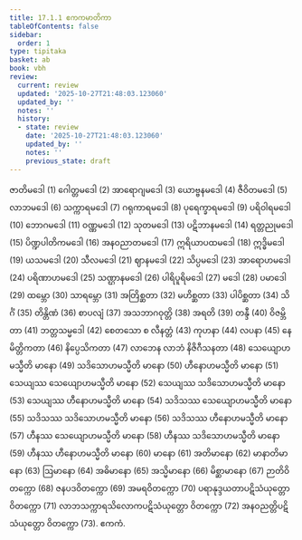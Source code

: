```yaml
---
title: 17.1.1 ဧကကမာတိကာ
tableOfContents: false
sidebar:
  order: 1
type: tipitaka
basket: ab
book: vbh
review:
  current: review
  updated: '2025-10-27T21:48:03.123060'
  updated_by: ''
  notes: ''
  history:
  - state: review
    date: '2025-10-27T21:48:03.123060'
    updated_by: ''
    notes: ''
    previous_state: draft
---
```



<ReviewStatus review={frontmatter.review} showDetails={true} />

<HypothesisAnnotation frontmatter={frontmatter} />

<DynamicBreadcrumb />

<Division number="832" book="vbh" e="ch" v="30" p="359">

<Paragraph number="2608" book="vbh">
ဇာတိမဒေါ (1) ဂေါတ္တမဒေါ (2) အာရောဂျမဒေါ (3) ယောဗ္ဗနမဒေါ (4) ဇီဝိတမဒေါ (5) လာဘမဒေါ (6) သက္ကာရမဒေါ (7) ဂရုကာရမဒေါ (8) ပုရေက္ခာရမဒေါ (9) ပရိဝါရမဒေါ (10) ဘောဂမဒေါ (11) ဝဏ္ဏမဒေါ (12) သုတမဒေါ (13) ပဋိဘာနမဒေါ (14) ရတ္တညုမဒေါ (15) ပိဏ္ဍပါတိကမဒေါ (16) အနဝညာတမဒေါ (17) ဣရိယာပထမဒေါ (18) ဣဒ္ဓိမဒေါ (19) ယသမဒေါ (20) သီလမဒေါ (21) ဈာနမဒေါ (22) သိပ္ပမဒေါ (23) အာရောဟမဒေါ (24) ပရိဏာဟမဒေါ (25) သဏ္ဌာနမဒေါ (26) ပါရိပူရိမဒေါ (27) မဒေါ (28) ပမာဒေါ (29) ထမ္ဘော (30) သာရမ္ဘော (31) အတြိစ္ဆတာ (32) မဟိစ္ဆတာ (33) ပါပိစ္ဆတာ (34) သိင်္ဂံ (35) တိန္တိဏံ (36) စာပလျံ (37) အသဘာဂဝုတ္တိ (38) အရတိ (39) တန္ဒီ (40) ဝိဇမ္ဘိတာ (41) ဘတ္တသမ္မဒေါ (42) စေတသော စ လီနတ္တံ (43) ကုဟနာ (44) လပနာ (45) နေမိတ္တိကတာ (46) နိပ္ပေသိကတာ (47) လာဘေန လာဘံ နိဇိဂီသနတာ (48) သေယျောဟမသ္မီတိ မာနော (49) သဒိသောဟမသ္မီတိ မာနော (50) ဟီနောဟမသ္မီတိ မာနော (51) သေယျဿ သေယျောဟမသ္မီတိ မာနော (52) သေယျဿ သဒိသောဟမသ္မီတိ မာနော (53) သေယျဿ ဟီနောဟမသ္မီတိ မာနော (54) သဒိသဿ သေယျောဟမသ္မီတိ မာနော (55) သဒိသဿ သဒိသောဟမသ္မီတိ မာနော (56) သဒိသဿ ဟီနောဟမသ္မီတိ မာနော (57) ဟီနဿ သေယျောဟမသ္မီတိ မာနော (58) ဟီနဿ သဒိသောဟမသ္မီတိ မာနော (59) ဟီနဿ ဟီနောဟမသ္မီတိ မာနော (60) မာနော (61) အတိမာနော (62) မာနာတိမာနော (63) ဩမာနော (64) အဓိမာနော (65) အသ္မိမာနော (66) မိစ္ဆာမာနော (67) ဉာတိဝိတက္ကော (68) ဇနပဒဝိတက္ကော (69) အမရဝိတက္ကော (70) ပရာနုဒ္ဒယတာပဋိသံယုတ္တော ဝိတက္ကော (71) လာဘသက္ကာရသိလောကပဋိသံယုတ္တော ဝိတက္ကော (72) အနဝညတ္တိပဋိသံယုတ္တော ဝိတက္ကော (73).

</Paragraph>
</Division>

<Paragraph number="2609" type="center" book="vbh">
ဧကကံ.
</Paragraph>